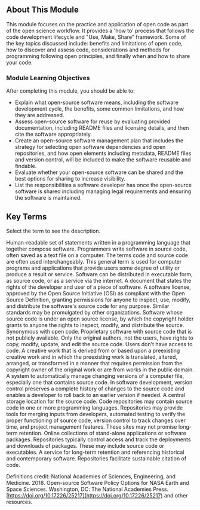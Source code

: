 <Banner title='OS101 Module 4: Open Code' subTitle='Welcome to Open Science 101: Open Code' bgImage='./images/banners/Module4.png' bgColor='#1d8943' opacity='0.7'/>

## About This Module

This module focuses on the practice and application of open code as part of the open science workflow. It provides a 'how to' process that follows the code development lifecycle and "Use, Make, Share" framework. Some of the key topics discussed include: benefits and limitations of open code, how to discover and assess code, considerations and methods for programming following open principles, and finally when and how to share your code. 

### Module Learning Objectives

After completing this module, you should be able to:

- Explain what open-source software means, including the software development cycle, the benefits, some common limitations, and how they are addressed.
- Assess open-source software for reuse by evaluating provided documentation, including README files and licensing details, and then cite the software appropriately.
- Create an open-source software management plan that includes the strategy for selecting open software dependencies and open repositories, and how open elements including metadata, README files and version control, will be included to make the software reusable and findable.
- Evaluate whether your open-source software can be shared and the best options for sharing to increase visibility.
- List the responsibilities a software developer has once the open-source software is shared including managing legal requirements and ensuring the software is maintained.

## Key Terms

Select the term to see the description.

<Definitions>
  <Definition title='Source Code'>
    Human-readable set of statements written in a programming language that together compose software. Programmers write software in source code, often saved as a text file on a computer. The terms code and source code are often used interchangeably.
  </Definition>
  <Definition title='Software'>
    This general term is used for computer programs and applications that provide users some degree of utility or produce a result or service. Software can be distributed in executable form, as source code, or as a service via the internet.
  </Definition>
  <Definition title='Software License'>
    A document that states the rights of the developer and user of a piece of software.
  </Definition>
  <Definition title='Open-Source License'>
    A software license, approved by the Open Source Initiative (OSI) as compliant with the Open Source Definition, granting permissions for anyone to inspect, use, modify, and distribute the software's source code for any purpose. Similar standards may be promulgated by other organizations.
  </Definition>
  <Definition title='Open-Source Software'>
    Software whose source code is under an open source license, by which the copyright holder grants to anyone the rights to inspect, modify, and distribute the source. Synonymous with open code.
  </Definition>
  <Definition title='Closed-Source Software'>
    Proprietary software with source code that is not publicly available. Only the original authors, not the users, have rights to copy, modify, update, and edit the source code. Users don't have access to code.
  </Definition>
  <Definition title='Derivative Work'>
    A creative work that is derived from or based upon a preexisting creative work and in which the preexisting work is translated, altered, arranged, or transformed in a manner that requires permission from the copyright owner of the original work or are from works in the public domain.
  </Definition>
  <Definition title='Version Control'>
    A system to automatically manage changing versions of a computer file, especially one that contains source code. In software development, version control preserves a complete history of changes to the source code and enables a developer to roll back to an earlier version if needed.
  </Definition>
  <Definition title='Code Repository'>
    A central storage location for the source code. Code repositories may contain source code in one or more programming languages. Repositories may provide tools for merging inputs from developers, automated testing to verify the proper functioning of source code, version control to track changes over time, and project management features. These sites may not promise long-term retention.
  </Definition>
  <Definition title='Software Repository'>
    Online collections of stand-alone applications or software packages. Repositories typically control access and track the deployments and downloads of packages. These may include source code or executables.
  </Definition>
  <Definition title='Long-Term Repository'>
    A service for long-term retention and referencing historical and contemporary software. Repositories facilitate sustainable citation of code.
  </Definition>

</Definitions>

Definitions credit: National Academies of Sciences, Engineering, and Medicine. 2018. Open-source Software Policy Options for NASA Earth and Space Sciences. Washington, DC: The National Academies Press. [https://doi.org/10.17226/25217](https://doi.org/10.17226/25217) and other resources.

<CompletionDocked/>